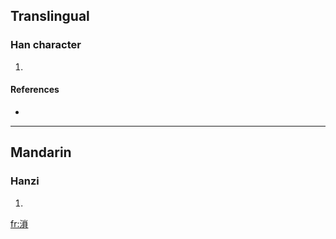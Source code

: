 ==Translingual==

===Han character===
{{Han char|rn=85|rad=水|as=10|sn=13|four=|canj=水火月金 (EFBC)}}

# {{defn|Han|sort=水10}}

====References====
* {{Han ref|kx=0639.170|dkj=17927|hdz=31698.030|uh=6E91|ud=28305}}

----

==Mandarin==

===Hanzi===
{{cmn-hanzi|pin=[[suǒ]] ([[suo3]])|wg=so<sup>3</sup>}}

# {{defn|Mandarin|sort=水10}}

[[fr:溑]]